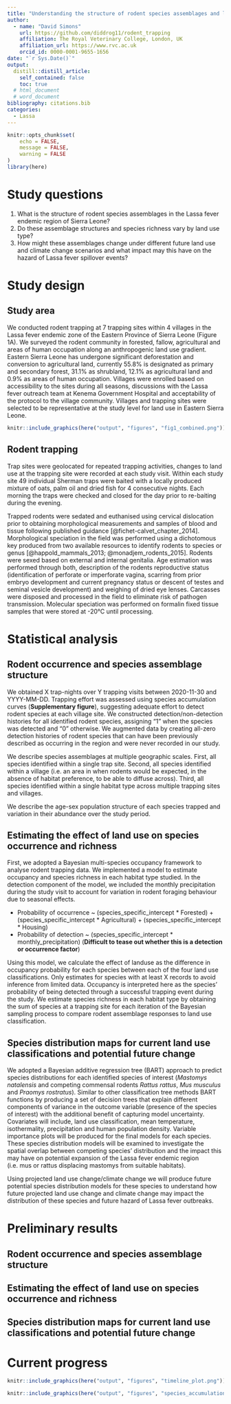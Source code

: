 ```yaml
---
title: "Understanding the structure of rodent species assemblages and land use change on the occurrence of the rodent host of Lassa Fever."
author:
  - name: "David Simons"
    url: https://github.com/diddrog11/rodent_trapping
    affiliation: The Royal Veterinary College, London, UK
    affiliation_url: https://www.rvc.ac.uk
    orcid_id: 0000-0001-9655-1656
date: "`r Sys.Date()`"
output:
  distill::distill_article:
    self_contained: false
    toc: true
  # html_document
  # word_document
bibliography: citations.bib
categories:
  - Lassa
---
```


```r
knitr::opts_chunk$set(
	echo = FALSE,
	message = FALSE,
	warning = FALSE
)
library(here)
```

# Study questions

  1. What is the structure of rodent species assemblages in the Lassa fever endemic region of Sierra Leone?
  2. Do these assemblage structures and species richness vary by land use type?
  3. How might these assemblages change under different future land use and climate change scenarios and what impact may this have on the hazard of Lassa fever spillover events?
  
# Study design

## Study area

We conducted rodent trapping at 7 trapping sites within 4 villages in the Lassa fever endemic zone of the Eastern Province of Sierra Leone (Figure 1A). We surveyed the rodent community in forested, fallow, agricultural and areas of human occupation along an anthropogenic land use gradient. Eastern Sierra Leone has undergone significant deforestation and conversion to agricultural land, currently 55.8% is designated as primary and secondary forest, 31.1% as shrubland, 12.1% as agricultural land and 0.9% as areas of human occupation. Villages were enrolled based on accessibility to the sites during all seasons, discussions with the Lassa fever outreach team at Kenema Government Hospital and acceptability of the protocol to the village community. Villages and trapping sites were selected to be representative at the study level for land use in Eastern Sierra Leone.

```r

knitr::include_graphics(here("output", "figures", "fig1_combined.png"))

```

## Rodent trapping

Trap sites were geolocated for repeated trapping activities, changes to land use at the trapping site were recorded at each study visit. Within each study site 49 individual Sherman traps were baited with a locally produced mixture of oats, palm oil and dried fish for 4 consecutive nights. Each morning the traps were checked and closed for the day prior to re-baiting during the evening.

Trapped rodents were sedated and euthanised using cervical dislocation prior to obtaining morphological measurements and samples of blood and tissue following published guidance [@fichet-calvet_chapter_2014]. Morphological speciation in the field was performed using a dichotomous key produced from two available resources to identify rodents to species or genus [@happold_mammals_2013; @monadjem_rodents_2015]. Rodents were sexed based on external and internal genitalia. Age estimation was performed through both, description of the rodents reproductive status (identification of perforate or imperforate vagina, scarring from prior embryo development and current pregnancy status or descent of testes and seminal vesicle development) and weighing of dried eye lenses. Carcasses were disposed and processed in the field to eliminate risk of pathogen transmission. Molecular speciation was performed on formalin fixed tissue samples that were stored at -20°C until processing. 

# Statistical analysis

## Rodent occurrence and species assemblage structure

We obtained X trap-nights over Y trapping visits between 2020-11-30 and YYYY-MM-DD. Trapping effort was assessed using species accumulation curves (**Supplementary figure**), suggesting adequate effort to detect rodent species at each village site. We constructed detection/non-detection histories for all identified rodent species, assigning "1" when the species was detected and "0" otherwise. We augmented data by creating all-zero detection histories of rodent species that can have been previously described as occurring in the region and were never recorded in our study.

We describe species assemblages at multiple geographic scales. First, all species identified within a single trap site. Second, all species identified within a village (i.e. an area in when rodents would be expected, in the absence of habitat preference, to be able to diffuse across). Third, all species identified within a single habitat type across multiple trapping sites and villages.

We describe the age-sex population structure of each species trapped and variation in their abundance over the study period.

## Estimating the effect of land use on species occurrence and richness

First, we adopted a Bayesian multi-species occupancy framework to analyse rodent trapping data. We implemented a model to estimate occupancy and species richness in each habitat type studied. In the detection component of the model, we included the monthly precipitation during the study visit to account for variation in rodent foraging behaviour due to seasonal effects.

  * Probability of occurrence ~ (species_specific_intercept * Forested) + (species_specific_intercept * Agricultural) + (species_specific_intercept * Housing)
  * Probability of detection ~ (species_specific_intercept * monthly_precipitation) (**Difficult to tease out whether this is a detection or occurrence factor**)

Using this model, we calculate the effect of landuse as the difference in occupancy probability for each species between each of the four land use classifications. Only estimates for species with at least X records to avoid inference from limited data. Occupancy is interpreted here as the species' probability of being detected through a successful trapping event during the study. We estimate species richness in each habitat type by obtaining the sum of species at a trapping site for each iteration of the Bayesian sampling process to compare rodent assemblage responses to land use classification.

## Species distribution maps for current land use classifications and potential future change

We adopted a Bayesian additive regression tree (BART) approach to predict species distributions for each identified species of interest (*Mastomys natalensis* and competing commensal rodents *Rattus rattus*, *Mus musculus* and *Praomys rostratus*). Similar to other classification tree methods BART functions by producing a set of decision trees that explain different components of variance in the outcome variable (presence of the species of interest) with the additional benefit of capturing model uncertainty. Covariates will include, land use classification, mean temperature, isothermality, precipitation and human population density. Variable importance plots will be produced for the final models for each species. These species distribution models will be examined to investigate the spatial overlap between competing species' distribution and the impact this may have on potential expansion of the Lassa fever endemic region (i.e. mus or rattus displacing mastomys from suitable habitats).

Using projected land use change/climate change we will produce future potential species distribution models for these species to understand how future projected land use change and climate change may impact the distribution of these species and future hazard of Lassa fever outbreaks.

# Preliminary results

## Rodent occurrence and species assemblage structure

## Estimating the effect of land use on species occurrence and richness

## Species distribution maps for current land use classifications and potential future change

# Current progress

```r

knitr::include_graphics(here("output", "figures", "timeline_plot.png"))

```

```r

knitr::include_graphics(here("output", "figures", "species_accumulation_plot.png"))

```